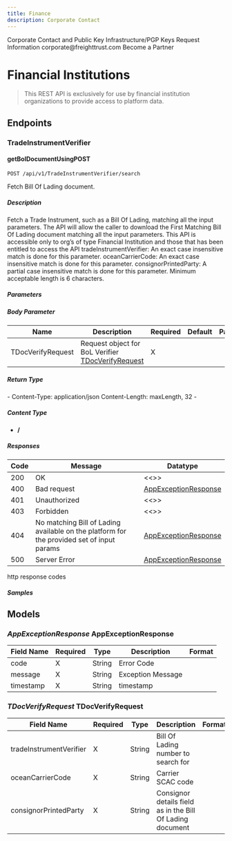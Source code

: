 ```yaml
---
title: Finance
description: Corporate Contact
---
```

<!--
 SPDX-License-Identifier: Apache-2.0 
/* eslint-disable */
-->


<PageDescription>
  Corporate Contact and Public Key Infrastructure/PGP Keys
</PageDescription>
<Title>General Contact</Title> <AnchorLinks small>
  <AnchorLink to="https://freight.page.link/request-information">
    Request Information
  </AnchorLink>
</AnchorLinks> <Title>E-Mail</Title> <AnchorLinks small>
  <AnchorLink to="mailto:corporate@freighttrust.com">
    corporate@freighttrust.com
  </AnchorLink>
</AnchorLinks> <Title>Partners</Title> <AnchorLinks small>
  <AnchorLink to="https://freight.page.link/request-information">
    Become a Partner
  </AnchorLink>
</AnchorLinks> <Title>PKI & PGP</Title>

# Financial Institutions

> This REST API is exclusively for use by financial institution organizations to
> provide access to platform data.

## Endpoints

### TradeInstrumentVerifier

#### getBolDocumentUsingPOST

`POST /api/v1/TradeInstrumentVerifier/search`

Fetch Bill Of Lading document.

##### Description

Fetch a Trade Instrument, such as a Bill Of Lading, matching all the input
parameters. The API will allow the caller to download the First Matching Bill Of
Lading document matching all the input parameters. This API is accessible only
to org’s of type Financial Institution and those that has been entitled to
access the API tradeInstrumentVerifier: An exact case insensitive match is done
for this parameter. oceanCarrierCode: An exact case insensitive match is done
for this parameter. consignorPrintedParty: A partial case insensitive match is
done for this parameter. Minimum acceptable length is 6 characters.

##### Parameters

##### Body Parameter

| Name              | Description                                                              | Required | Default | Pattern |
| ----------------- | ------------------------------------------------------------------------ | -------- | ------- | ------- |
| TDocVerifyRequest | Request object for BoL Verifier [ TDocVerifyRequest](#TDocVerifyRequest) | X        |         |         |

##### Return Type

\- Content-Type: application/json Content-Length: maxLength, 32 \-

##### Content Type

- **/**

##### Responses

| Code | Message                                                                                   | Datatype                                       |
| ---- | ----------------------------------------------------------------------------------------- | ---------------------------------------------- |
| 200  | OK                                                                                        | \<\<\>\>                                       |
| 400  | Bad request                                                                               | [ AppExceptionResponse](#AppExceptionResponse) |
| 401  | Unauthorized                                                                              | \<\<\>\>                                       |
| 403  | Forbidden                                                                                 | \<\<\>\>                                       |
| 404  | No matching Bill of Lading available on the platform for the provided set of input params | [ AppExceptionResponse](#AppExceptionResponse) |
| 500  | Server Error                                                                              | [ AppExceptionResponse](#AppExceptionResponse) |

http response codes

##### Samples

## Models

### _AppExceptionResponse_ AppExceptionResponse

| Field Name | Required | Type   | Description       | Format |
| ---------- | -------- | ------ | ----------------- | ------ |
| code       | X        | String | Error Code        |        |
| message    | X        | String | Exception Message |        |
| timestamp  | X        | String | timestamp         |        |

### _TDocVerifyRequest_ TDocVerifyRequest

| Field Name              | Required | Type   | Description                                               | Format |
| ----------------------- | -------- | ------ | --------------------------------------------------------- | ------ |
| tradeInstrumentVerifier | X        | String | Bill Of Lading number to search for                       |        |
| oceanCarrierCode        | X        | String | Carrier SCAC code                                         |        |
| consignorPrintedParty   | X        | String | Consignor details field as in the Bill Of Lading document |        |
